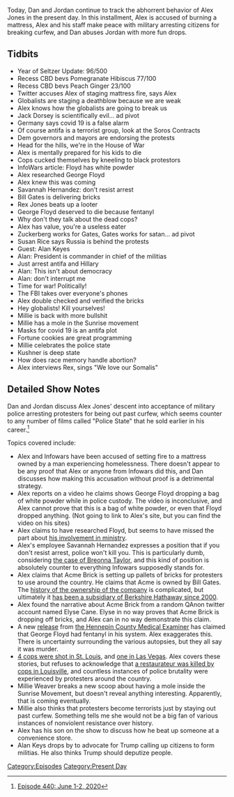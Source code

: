 {{DEFAULTSORT:
    #_EPISODE_0440:June 1-2, 2020
}}{{Episode
    | title             = June 1-2, 2020
    | caption           = Listen to this episode on [https://knowledgefight.libsyn.com/440-june-1-2-2020 Libsyn] [https://open.spotify.com/episode/31P5cwyXYEXSXmy0uu71DJ Spotify], Read the [[Transcript/440: June 1-2, 2020|Unofficial Transcript]]
    | episodeNumber     = 440
    | length            = 01:50:31
    | airDate           = June 3, 2020
    | coverageStartDate = June 1, 2020
    | coverageEndDate   = June 2, 2020
    | episodeType       = [[:Category:Present Day|Present Day]]
    | appearance        = [[Jack Dorsey]], [[George Soros]], [[George Floyd]], [[Savannah Hernandez]], [[Bill Gates]], [[Rex Jones]], [[Alan Keyes]], [[Millie Weaver]]
    | beverage          = Recess CBD bevs Pomegranate Hibiscus; Recess CBD bevs Peach Ginger
    | previousEpisode   = [[439: May 29-31, 2020]]
    | nextEpisode       = [[441: June 3-4, 2020]]
}}

{{Stub}}

Today, Dan and Jordan continue to track the abhorrent behavior of Alex Jones in the present day. In this installment, Alex is accused of burning a mattress, Alex and his staff make peace with military arresting citizens for breaking curfew, and Dan abuses Jordan with more fun drops.

==Tidbits==

*Year of Seltzer Update: 96/500
*Recess CBD bevs Pomegranate Hibiscus 77/100
*Recess CBD bevs Peach Ginger 23/100
*Twitter accuses Alex of staging mattress fire, says Alex
*Globalists are staging a deathblow because we are weak
*Alex knows how the globalists are going to break us
*Jack Dorsey is scientifically evil... ad pivot
*Germany says covid 19 is a false alarm
*Of course antifa is a terrorist group, look at the Soros Contracts
*Dem governors and mayors are endorsing the protests
*Head for the hills, we're in the House of War
*Alex is mentally prepared for his kids to die
*Cops cucked themselves by kneeling to black protestors
*InfoWars article: Floyd has white powder
*Alex researched George Floyd
*Alex knew this was coming
*Savannah Hernandez: don't resist arrest
*Bill Gates is delivering bricks
*Rex Jones beats up a looter
*George Floyd deserved to die because fentanyl
*Why don't they talk about the dead cops?
*Alex has value, you're a useless eater
*Zuckerberg works for Gates, Gates works for satan... ad pivot
*Susan Rice says Russia is behind the protests
*Guest: Alan Keyes
*Alan: President is commander in chief of the militias
*Just arrest antifa and Hillary
*Alan: This isn't about democracy
*Alan: don't interrupt me
*Time for war! Politically!
*The FBI takes over everyone's phones
*Alex double checked and verified the bricks
*Hey globalists! Kill yourselves!
*Millie is back with more bullshit
*Millie has a mole in the Sunrise movement
*Masks for covid 19 is an antifa plot
*Fortune cookies are great programming
*Millie celebrates the police state
*Kushner is deep state
*How does race memory handle abortion?
*Alex interviews Rex, sings "We love our Somalis"

==Detailed Show Notes==

Dan and Jordan discuss Alex Jones' descent into acceptance of military police arresting protesters for being out past curfew, which seems counter to any number of films called "Police State" that he sold earlier in his career.<ref>[https://knowledgefight.com/research/2020/6/3/episode-440-june-1-2-2020 Episode 440: June 1-2, 2020]</ref>

Topics covered include:

*Alex and Infowars have been accused of setting fire to a mattress owned by a man experiencing homelessness. There doesn't appear to be any proof that Alex or anyone from Infowars did this, and Dan discusses how making this accusation without proof is a detrimental strategy.
*Alex reports on a video he claims shows George Floyd dropping a bag of white powder while in police custody. The video is inconclusive, and Alex cannot prove that this is a bag of white powder, or even that Floyd dropped anything. (Not going to link to Alex's site, but you can find the video on his sites)
*Alex claims to have researched Floyd, but seems to have missed the part about [https://www.christianitytoday.com/news/2020/may/george-floyd-ministry-houston-third-ward-church.html his involvement in ministry].
*Alex's employee Savannah Hernandez expresses a position that if you don't resist arrest, police won't kill you. This is particularly dumb, considering [https://www.motherjones.com/crime-justice/2020/05/breonna-taylor-is-one-of-a-shocking-number-of-black-people-to-see-armed-police-barge-into-their-homes/ the case of Breonna Taylor], and this kind of position is absolutely counter to everything Infowars supposedly stands for.
*Alex claims that Acme Brick is setting up pallets of bricks for protesters to use around the country. He claims that Acme is owned by Bill Gates. The [https://brick.com/history-acme-brick history of the ownership of the company] is complicated, but ultimately it [https://www.berkshirehathaway.com/news/jun2000.html has been a subsidiary of Berkshire Hathaway since 2000].
*Alex found the narrative about Acme Brick from a random QAnon twitter account named Elyse Cane. Elyse in no way proves that Acme Brick is dropping off bricks, and Alex can in no way demonstrate this claim.
*A new [https://www.newsweek.com/george-floyd-was-fentanyl-medical-examiner-says-experts-dispute-cause-death-1507982 release] from [https://www.nytimes.com/article/george-floyd-autopsy-michael-baden.html the Hennepin County Medical Examiner] has claimed that George Floyd had fentanyl in his system. Alex exaggerates this. There is uncertainty surrounding the various autopsies, but they all say it was murder.
*[https://www.kmov.com/news/4-st-louis-police-officers-shot-during-violent-protests-downtown/article_d8af5b24-a494-11ea-879e-bfa4a029a5ac.html 4 cops were shot in St. Louis], and [https://www.cbsnews.com/news/las-vegas-police-officer-shot-head/ one in Las Vegas]. Alex covers these stories, but refuses to acknowledge that [https://www.cnn.com/2020/06/01/us/louisville-protests-man-shot-dead/index.html a restaurateur was killed by cops in Louisville], and countless instances of police brutality were experienced by protesters around the country.
*Millie Weaver breaks a new scoop about having a mole inside the Sunrise Movement, but doesn't reveal anything interesting. Apparently, that is coming eventually.
*Millie also thinks that protesters become terrorists just by staying out past curfew. Something tells me she would not be a big fan of various instances of nonviolent resistance over history.
*Alex has his son on the show to discuss how he beat up someone at a convenience store.
*Alan Keys drops by to advocate for Trump calling up citizens to form militias. He also thinks Trump should deputize people.

[[Category:Episodes]]
[[Category:Present Day]]
